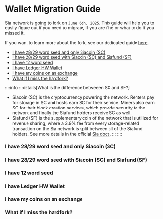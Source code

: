 # Wallet Migration Guide

Sia network is going to fork on `June 6th, 2025`. This guide will help you to easily figure out if you need to migrate, if you are fine or what to do if you missed it.

If you want to learn more about the fork, see our dedicated guide [here](/sia/fundamentals).

- [I have 28/29 word seed and only Siacoin (SC)](#i-have-2829-word-seed-and-only-siacoin-sc)
- [I have 28/29 word seed with Siacoin (SC) and Siafund (SF)](#i-have-2829-word-seed-with-siacoin-sc-and-siafund-sf)
- [I have 12 word seed](#i-have-12-word-seed)
- [I have Ledger HW Wallet](#i-have-ledger-hw-wallet)
- [I have my coins on an exchange](#i-have-my-coins-on-an-exchange)
- [What if I miss the hardfork?](#what-if-i-miss-the-hardfork)

::::info
:::details[What is the difference betweeen SC and SF?]
- Siacoin (SC) is the cryptocurrency powering the network. Renters pay for storage in SC and hosts earn SC for their service. Miners also earn SC for their block creation services, which provide security to the network and finally the Siafund holders receive SC as well.
- Siafund (SF) is the supplementary coin of the network that is utilized for revenue sharing, where a 3.9% fee from every storage-related transaction on the Sia network is split between all of the Siafund holders. See more details in the official [Sia docs](https://docs.sia.tech/siafunds/learn-about-siafunds).
:::
::::

### I have 28/29 word seed and only Siacoin (SC)
### I have 28/29 word seed with Siacoin (SC) and Siafund (SF)
### I have 12 word seed
### I have Ledger HW Wallet
### I have my coins on an exchange
### What if I miss the hardfork?